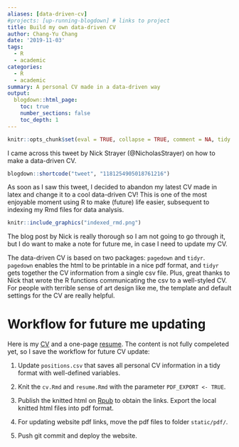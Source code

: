 ```yaml
---
aliases: [data-driven-cv]
#projects: [up-running-blogdown] # links to project
title: Build my own data-driven CV
author: Chang-Yu Chang
date: '2019-11-03'
tags: 
  - R
  - academic
categories:
  - R
  - academic
summary: A personal CV made in a data-driven way
output:
  blogdown::html_page:
    toc: true
    number_sections: false
    toc_depth: 1
---
```


```r
knitr::opts_chunk$set(eval = TRUE, collapse = TRUE, comment = NA, tidy = FALSE)
```


I came across this tweet by Nick Strayer (@NicholasStrayer) on how to make a data-driven CV.

```r
blogdown::shortcode("tweet", "1181254905018761216")
```

As soon as I saw this tweet, I decided to abandon my latest CV made in latex and change it to a cool data-driven CV! This is one of the most enjoyable moment using R to make (future) life easier, subsequent to indexing my Rmd files for data analysis. 



```r
knitr::include_graphics("indexed_rmd.png")
```

The blog post by Nick is really thorough so I am not going to go through it, but I do want to make a note for future me, in case I need to update my CV. 

The data-driven CV is based on two packages: `pagedown` and `tidyr`. `pagedown` enables the html to be printable in a nice pdf format, and `tidyr` gets together the CV information from a single csv file. Plus, great thanks to Nick that wrote the R functions communicating the csv to a well-styled CV. For people with terrible sense of art design like me, the template and default settings for the CV are really helpful. 

# Workflow for future me updating 

Here is my [CV](http://rpubs.com/ray57512/cyc-cv) and a one-page [resume](http://rpubs.com/ray57512/cyc_resume). The content is not fully compeleted yet, so I save the workflow for future CV update:

1. Update `positions.csv` that saves all personal CV information in a tidy format with well-defined variables.

2. Knit the `cv.Rmd` and `resume.Rmd` with the parameter `PDF_EXPORT <- TRUE`. 

3. Publish the knitted html on [Rpub](https://rpubs.com/) to obtain the links. Export the local knitted html files into pdf format. 

4. For updating website pdf links, move the pdf files to folder `static/pdf/`.

5. Push git commit and deploy the website.
















